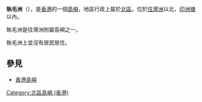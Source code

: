 {{Unreferenced|time=2021-12-17T04:42:06+00:00}}
'''執毛洲'''（{{lang-en|Chap Mo Chau}}），是[[香港|香港]]的一個[[島嶼|島嶼]]，地區行政上屬於[[北區_(香港)|北區]]。位於[[往灣洲|往灣洲]]以北，[[印洲塘|印洲塘]]以內。

執毛洲是往灣洲附屬島嶼之一。

執毛洲上並沒有居民居住。

==參見==

*[[香港島嶼|香港島嶼]]

{{香港島嶼}}

[[Category:北區島嶼_(香港)|Category:北區島嶼 (香港)]]
